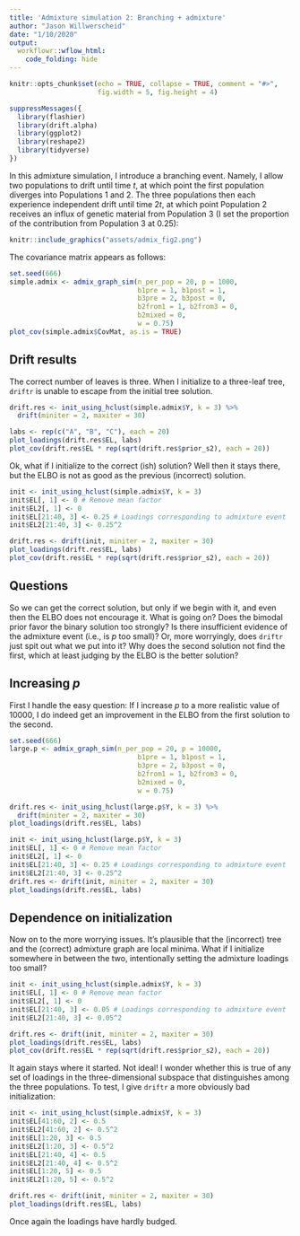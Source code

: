 ```yaml
---
title: 'Admixture simulation 2: Branching + admixture'
author: "Jason Willwerscheid"
date: "1/10/2020"
output:
  workflowr::wflow_html:
    code_folding: hide
---
```


```r
knitr::opts_chunk$set(echo = TRUE, collapse = TRUE, comment = "#>",
                      fig.width = 5, fig.height = 4)
```

```r
suppressMessages({
  library(flashier)
  library(drift.alpha)
  library(ggplot2)
  library(reshape2)
  library(tidyverse)
})
```

In this admixture simulation, I introduce a branching event. Namely, I allow two populations to drift until time $t$, at which point the first population diverges into Populations 1 and 2. The three populations then each experience independent drift until time $2t$, at which point Population 2 receives an influx of genetic material from Population 3 (I set the proportion of the contribution from Population 3 at 0.25):

```r
knitr::include_graphics("assets/admix_fig2.png")
```

The covariance matrix appears as follows:

```r
set.seed(666)
simple.admix <- admix_graph_sim(n_per_pop = 20, p = 1000, 
                                b1pre = 1, b1post = 1, 
                                b3pre = 2, b3post = 0,
                                b2from1 = 1, b2from3 = 0,
                                b2mixed = 0,
                                w = 0.75)
plot_cov(simple.admix$CovMat, as.is = TRUE)
```

## Drift results

The correct number of leaves is three. When I initialize to a three-leaf tree, `driftr` is unable to escape from the initial tree solution. 

```r
drift.res <- init_using_hclust(simple.admix$Y, k = 3) %>%
  drift(miniter = 2, maxiter = 30)

labs <- rep(c("A", "B", "C"), each = 20)
plot_loadings(drift.res$EL, labs)
plot_cov(drift.res$EL * rep(sqrt(drift.res$prior_s2), each = 20))
```

Ok, what if I initialize to the correct (ish) solution? Well then it stays there, but the ELBO is not as good as the previous (incorrect) solution.

```r
init <- init_using_hclust(simple.admix$Y, k = 3)
init$EL[, 1] <- 0 # Remove mean factor
init$EL2[, 1] <- 0
init$EL[21:40, 3] <- 0.25 # Loadings corresponding to admixture event
init$EL2[21:40, 3] <- 0.25^2

drift.res <- drift(init, miniter = 2, maxiter = 30)
plot_loadings(drift.res$EL, labs)
plot_cov(drift.res$EL * rep(sqrt(drift.res$prior_s2), each = 20))
```

## Questions

So we can get the correct solution, but only if we begin with it, and even then the ELBO does not encourage it. What is going on? Does the bimodal prior favor the binary solution too strongly? Is there insufficient evidence of the admixture event (i.e., is $p$ too small)? Or, more worryingly, does `driftr` just spit out what we put into it? Why does the second solution not find the first, which at least judging by the ELBO is the better solution?

## Increasing $p$

First I handle the easy question: If I increase $p$ to a more realistic value of 10000, I do indeed get an improvement in the ELBO from the first solution to the second.

```r
set.seed(666)
large.p <- admix_graph_sim(n_per_pop = 20, p = 10000, 
                                b1pre = 1, b1post = 1, 
                                b3pre = 2, b3post = 0,
                                b2from1 = 1, b2from3 = 0,
                                b2mixed = 0,
                                w = 0.75)

drift.res <- init_using_hclust(large.p$Y, k = 3) %>%
  drift(miniter = 2, maxiter = 30)
plot_loadings(drift.res$EL, labs)

init <- init_using_hclust(large.p$Y, k = 3)
init$EL[, 1] <- 0 # Remove mean factor
init$EL2[, 1] <- 0
init$EL[21:40, 3] <- 0.25 # Loadings corresponding to admixture event
init$EL2[21:40, 3] <- 0.25^2
drift.res <- drift(init, miniter = 2, maxiter = 30)
plot_loadings(drift.res$EL, labs)
```

## Dependence on initialization

Now on to the more worrying issues. It's plausible that the (incorrect) tree and the (correct) admixture graph are local minima. What if I initialize somewhere in between the two, intentionally setting the admixture loadings too small?

```r
init <- init_using_hclust(simple.admix$Y, k = 3)
init$EL[, 1] <- 0 # Remove mean factor
init$EL2[, 1] <- 0
init$EL[21:40, 3] <- 0.05 # Loadings corresponding to admixture event
init$EL2[21:40, 3] <- 0.05^2

drift.res <- drift(init, miniter = 2, maxiter = 30)
plot_loadings(drift.res$EL, labs)
plot_cov(drift.res$EL * rep(sqrt(drift.res$prior_s2), each = 20))
```

It again stays where it started. Not ideal! I wonder whether this is true of any set of loadings in the three-dimensional subspace that distinguishes among the three populations. To test, I give `driftr` a more obviously bad initialization:

```r
init <- init_using_hclust(simple.admix$Y, k = 3)
init$EL[41:60, 2] <- 0.5 
init$EL2[41:60, 2] <- 0.5^2
init$EL[1:20, 3] <- 0.5 
init$EL2[1:20, 3] <- 0.5^2
init$EL[21:40, 4] <- 0.5 
init$EL2[21:40, 4] <- 0.5^2
init$EL[1:20, 5] <- 0.5 
init$EL2[1:20, 5] <- 0.5^2

drift.res <- drift(init, miniter = 2, maxiter = 30)
plot_loadings(drift.res$EL, labs)
```

Once again the loadings have hardly budged. 

